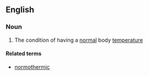 ==English==

===Noun===
{{en-noun|-}}

#{{medicine}} The condition of having a [[normal]] body [[temperature]]

====Related terms====
*[[normothermic]]